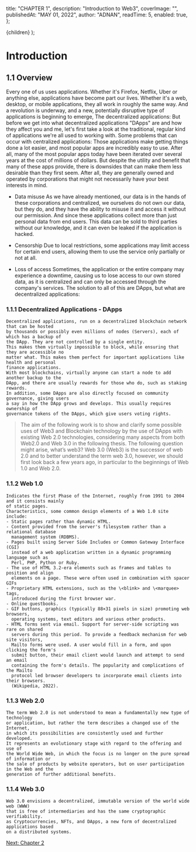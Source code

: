 
  title: "CHAPTER 1",
  description: "Introduction to Web3",
  coverImage: "",
  publishedAt: "MAY 01, 2022",
  author: "ADNAN",
  readTime: 5,
  enabled: true,
};

  <ArticleLayout meta={meta}>{children}</ArticleLayout>
);

# Introduction

## 1.1 Overview

Every one of us uses applications. Whether it's Firefox, Netflix, Uber or anything else,
applications have become part our lives. Whether it's a web, desktop, or mobile applications,
they all work in roughly the same way.
And a revolution is underway, and a new, potentially disruptive type of applications is beginning
to emerge, The decentralized applications:
But before we get into what decentralized applications "DApps" are and how they affect you and
me, let's first take a look at the traditional, regular kind of applications we're all used to working
with.
Some problems that can occur with centralized applications:
Those applications make getting things done a lot easier, and most popular apps are incredibly
easy to use. After all, many of the most popular apps today have been iterated over several years
at the cost of millions of dollars.
But despite the utility and benefit that many of these apps provide, there is downsides that can
make them less desirable than they first seem.
After all, they are generally owned and operated by corporations that might not necessarily have
your best interests in mind.

- Data misuse
  As we have already mentioned, our data is in the hands of these corporations and
  centralized, we ourselves do not own our data, but they do, and they have the ability to
  misuse it and access it without our permission.
  And since these applications collect more than just personal data from end users.
  This data can be sold to third parties without our knowledge, and it can even be leaked if
  the application is hacked.

- Censorship
  Due to local restrictions, some applications may limit access for certain end users,
  allowing them to use the service only partially or not at all.

- Loss of access
  Sometimes, the application or the entire company may experience a downtime, causing us
  to lose access to our own stored data, as it is centralized and can only be accessed through
  the company's services.
  The solution to all of this are DApps, but what are decentralized applications:

### 1.1.1 Decentralized Applications - DApps

    Decentralized applications, run on a decentralized blockchain network that can be hosted
    by thousands or possibly even millions of nodes (Servers), each of which has a backup of
    the DApp. They are not controlled by a single entity.
    This makes them virtually impossible to block, while ensuring that they are accessible no
    matter what. This makes them perfect for important applications like health and personal
    finance applications.
    With most blockchains, virtually anyone can start a node to add another backup to the
    DApp, and there are usually rewards for those who do, such as staking rewards.
    In addition, some DApps are also directly focused on community governance, giving users
    a say in how the DApp grows and develops. This usually requires ownership of
    governance tokens of the DApps, which give users voting rights.

> The aim of the following work is to show and clarify some possible uses of Web3 and
> Blockchain technology by the use of DApps with existing Web 2.0 technologies, considering
> many aspects from both Web2.0 and Web 3.0 in the following thesis.
> The following question might arise, what’s web3?
> Web 3.0 (Web3) is the successor of web 2.0 and to better understand the term web 3.0, however,
> we should first look back a few years ago, in particular to the beginnings of Web 1.0
> and Web 2.0.

### 1.1.2 Web 1.0

    Indicates the first Phase of the Internet, roughly from 1991 to 2004 and it consists mainly
    of static pages.
    Characteristics, some common design elements of a Web 1.0 site include:
    - Static pages rather than dynamic HTML.
    - Content provided from the server's filesystem rather than a relational database
      management system (RDBMS).
    - Pages built using Server Side Includes or Common Gateway Interface (CGI)
      instead of a web application written in a dynamic programming language such as
      Perl, PHP, Python or Ruby.
    - The use of HTML 3.2-era elements such as frames and tables to position and align
      elements on a page. These were often used in combination with spacer GIFs
    - Proprietary HTML extensions, such as the \<blink> and \<marquee> tags,
      introduced during the first browser war.
    - Online guestbooks.
    - GIF buttons, graphics (typically 88×31 pixels in size) promoting web browsers,
      operating systems, text editors and various other products.
    - HTML forms sent via email. Support for server-side scripting was rare on shared
      servers during this period. To provide a feedback mechanism for web site visitors,
      Mailto forms were used. A user would fill in a form, and upon clicking the form's
      submit button, their email client would launch and attempt to send an email
      containing the form's details. The popularity and complications of the Mailto
      protocol led browser developers to incorporate email clients into their browsers.
      (Wikipedia, 2022).

### 1.1.3 Web 2.0

    The term Web 2.0 is not understood to mean a fundamentally new type of technology
    or application, but rather the term describes a changed use of the Internet,
    in which its possibilities are consistently used and further developed.
    It represents an evolutionary stage with regard to the offering and use of
    the World Wide Web, in which the focus is no longer on the pure spread of information or
    the sale of products by website operators, but on user participation in the Web and the
    generation of further additional benefits.

### 1.1.4 Web 3.0

    Web 3.0 envisions a decentralized, immutable version of the world wide web (WWW)
    that is free of intermediaries and has the same cryptographic verifiability.
    as Cryptocurrencies, NFTs, and DApps, a new form of decentralized applications based
    on a distributed systems.

[Next: Chapter 2](https://kvestado.ga/docs/r/chapter2 "Chapter 2")
